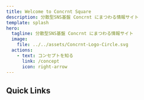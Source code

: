 ```yaml
---
title: Welcome to Concrnt Square
description: 分散型SNS基盤 Concrnt にまつわる情報サイト
template: splash
hero:
  tagline: 分散型SNS基盤 Concrnt にまつわる情報サイト
  image:
    file: ../../assets/Concrnt-Logo-Circle.svg
  actions:
    - text: コンセプトを知る
      link: /concept
      icon: right-arrow
---
```



## Quick Links

<CardGrid>
    <LinkCard
        href="/getting-started/world/"
        title="使ってみる"
    ></LinkCard>
    <LinkCard
        href="/getting-started/app-dev/"
        title="アプリケーションを作る"
    ></LinkCard>
    <LinkCard
        href="getting-started/hosting"
        title="サーバーを建てる"
    ></LinkCard>
    <LinkCard
        href="getting-started/contribute"
        title="開発に参加する"
    ></LinkCard>
    <LinkCard
        href="reference/api/net_concrnt_api"
        title="API Reference"
    ></LinkCard>
</CardGrid>
